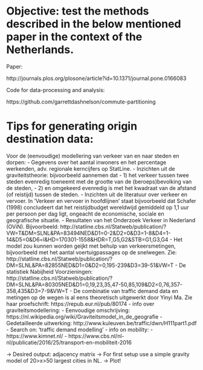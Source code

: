 # Objective: test the methods described in the below mentioned paper in the context of the Netherlands.

Paper:

http://journals.plos.org/plosone/article?id=10.1371/journal.pone.0166083

Code for data-processing and analysis:

https://github.com/garrettdashnelson/commute-partitioning

# Tips for generating origin destination data:

Voor de (eenvoudige) modellering van verkeer van en naar steden en dorpen:
- Gegevens over het aantal inwoners en het percentage werkenden, adv. regionale kerncijfers op StatLine.
- Inzichten uit de graviteitstheorie: bijvoorbeeld aannemen dat 
- 1) het verkeer tussen twee steden evenredig toeneemt met de grootte van de (beroeps)bevolking van de steden, 
- 2) en omgekeerd evenredig is met het kwadraat van de afstand (of reistijd) tussen de steden.
- Inzichten uit de literatuur over verkeer en vervoer. In ‘Verkeer en vervoer in hoofdlijnen’ staat bijvoorbeeld dat Schafer (1998) concludeert dat het reistijdbudget wereldwijd gemiddeld op 1,1 uur per persoon per dag ligt, ongeacht de economische, sociale en geografische situatie.
- Resultaten van het Onderzoek Verkeer in Nederland (OViN). 
Bijvoorbeeld: http://statline.cbs.nl/Statweb/publication/?VW=T&DM=SLNL&PA=83494NED&D1=0-2&D2=0&D3=1-8&D4=1-14&D5=0&D6=l&HD=170301-1558&HDR=T,G5,G2&STB=G1,G3,G4
- Het model zou kunnen worden geijkt met behulp van verkeersmetingen, bijvoorbeeld met het aantal voertuigpassages op de snelwegen. 
Zie: http://statline.cbs.nl/Statweb/publication/?DM=SLNL&PA=82855NED&D1=0&D2=0,195-239&D3=39-51&VW=T
- De statistiek Nabijheid Voorzieningen: http://statline.cbs.nl/Statweb/publication/?DM=SLNL&PA=80305NED&D1=0,19,23,35,47-50,85,109&D2=0,76,357-358,435&D3=7-9&VW=T
- De combinatie van traffic demand data en metingen op de wegen is al eens theoretisch uitgewerkt door Yinyi Ma. Zie haar proefschrift: https://repub.eur.nl/pub/80174
- info over graviteitsmodellering:
- Eenvoudige omschrijving: https://nl.wikipedia.org/wiki/Graviteitsmodel_in_de_geografie
- Gedetailleerde uitwerking: http://www.kuleuven.be/traffic/dwn/H111part1.pdf
- Search on: ‘traffic demand modelling’
- info on mobility:
- https://www.kimnet.nl/
- https://www.cbs.nl/nl-nl/publicatie/2016/25/transport-en-mobiliteit-2016



-> Desired output: adjacency matrix 
-> For first setup use a simple gravity model of 20>x>50 largest cities in NL.
-> Plot!


